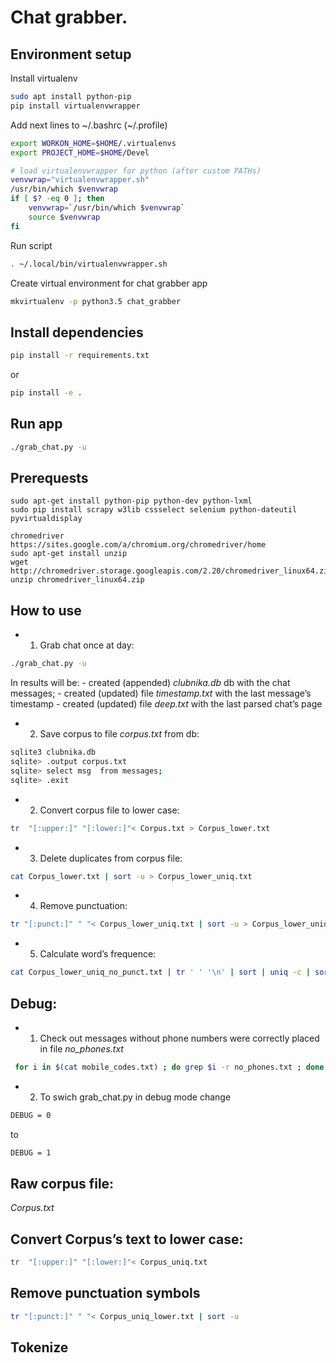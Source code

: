 Chat grabber.
==============================

## Environment setup ##

Install virtualenv

```bash
sudo apt install python-pip
pip install virtualenvwrapper
```

Add next lines to ~/.bashrc (~/.profile)
```bash
export WORKON_HOME=$HOME/.virtualenvs
export PROJECT_HOME=$HOME/Devel

# load virtualenvwrapper for python (after custom PATHs)
venvwrap="virtualenvwrapper.sh"
/usr/bin/which $venvwrap
if [ $? -eq 0 ]; then
    venvwrap=`/usr/bin/which $venvwrap`
    source $venvwrap
fi
```

Run script
```bash
. ~/.local/bin/virtualenvwrapper.sh
```

Create virtual environment for chat grabber app
```bash
mkvirtualenv -p python3.5 chat_grabber
```

## Install dependencies ##
```bash
pip install -r requirements.txt
```

or

```bash
pip install -e .
```

## Run app ##

```bash
./grab_chat.py -u
```

## Prerequests

    sudo apt-get install python-pip python-dev python-lxml
    sudo pip install scrapy w3lib cssselect selenium python-dateutil pyvirtualdisplay
    
    chromedriver
    https://sites.google.com/a/chromium.org/chromedriver/home
    sudo apt-get install unzip
    wget http://chromedriver.storage.googleapis.com/2.20/chromedriver_linux64.zip
    unzip chromedriver_linux64.zip
    

## How to use
* 1. Grab chat once at day:
```sh
./grab_chat.py -u
```
In results will be:
  - created (appended) *clubnika.db* db with the chat messages;
  - created (updated) file *timestamp.txt* with the last message's timestamp
  - created (updated) file *deep.txt* with the last parsed chat's page

* 2. Save corpus to file *corpus.txt* from db:
```sh
sqlite3 clubnika.db
sqlite> .output corpus.txt
sqlite> select msg  from messages;
sqlite> .exit
```

* 2. Convert corpus file to lower case:
```sh
tr  "[:upper:]" "[:lower:]"< Corpus.txt > Corpus_lower.txt
```

* 3. Delete duplicates from corpus file:
```sh
cat Corpus_lower.txt | sort -u > Corpus_lower_uniq.txt
```

* 4. Remove punctuation:
```sh
tr "[:punct:]" " "< Corpus_lower_uniq.txt | sort -u > Corpus_lower_uniq_no_punct.txt
```

* 5. Calculate word's frequence:
```sh
cat Corpus_lower_uniq_no_punct.txt | tr ' ' '\n' | sort | uniq -c | sort -nr | head -20
```


## Debug: 
* 1. Check out messages without phone numbers were correctly placed in file *no_phones.txt*
```sh
 for i in $(cat mobile_codes.txt) ; do grep $i -r no_phones.txt ; done > del.txt
```
* 2. To swich grab_chat.py in debug mode change 
```sh
DEBUG = 0
```
to 
```sh
DEBUG = 1
```
## Raw corpus file:  
*Corpus.txt*

## Convert Corpus's text to lower case:
```sh
tr  "[:upper:]" "[:lower:]"< Corpus_uniq.txt
```

## Remove punctuation symbols
```sh
tr "[:punct:]" " "< Corpus_uniq_lower.txt | sort -u
```

## Tokenize
```sh

```
